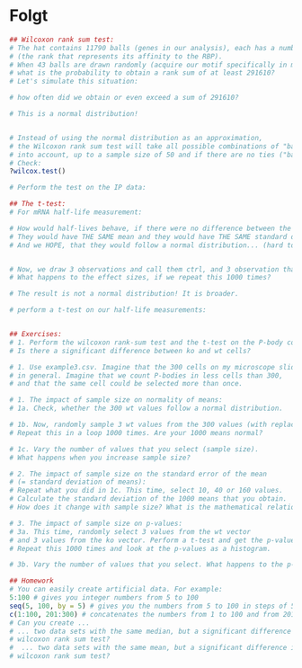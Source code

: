 
# Folgt {#day4}

```r
## Wilcoxon rank sum test: 
# The hat contains 11790 balls (genes in our analysis), each has a number 
# (the rank that represents its affinity to the RBP). 
# When 43 balls are drawn randomly (acquire our motif specifically in mouse genes), 
# what is the probability to obtain a rank sum of at least 291610?
# Let's simulate this situation:

# how often did we obtain or even exceed a sum of 291610?

# This is a normal distribution!


# Instead of using the normal distribution as an approximation,
# the Wilcoxon rank sum test will take all possible combinations of "balls" (= ranks)
# into account, up to a sample size of 50 and if there are no ties ("balls" with the same rank)
# Check:
?wilcox.test()

# Perform the test on the IP data:

## The t-test:
# For mRNA half-life measurement:

# How would half-lives behave, if there were no difference between the two conditions?
# They would have THE SAME mean and they would have THE SAME standard deviation.
# And we HOPE, that they would follow a normal distribution... (hard to say from n = 3):


# Now, we draw 3 observations and call them ctrl, and 3 observation that we call kd.
# What happens to the effect sizes, if we repeat this 1000 times?

# The result is not a normal distribution! It is broader. 

# perform a t-test on our half-life measurements:


## Exercises:
# 1. Perform the wilcoxon rank-sum test and the t-test on the P-body counts in example3.csv.
# Is there a significant difference between ko and wt cells?

# 1. Use example3.csv. Imagine that the 300 cells on my microscope slide are perfectly representative for this cell type 
# in general. Imagine that we count P-bodies in less cells than 300, 
# and that the same cell could be selected more than once. 

# 1. The impact of sample size on normality of means:
# 1a. Check, whether the 300 wt values follow a normal distribution.

# 1b. Now, randomly sample 3 wt values from the 300 values (with replacement) and calculate the mean.
# Repeat this in a loop 1000 times. Are your 1000 means normal?

# 1c. Vary the number of values that you select (sample size). 
# What happens when you increase sample size? 

# 2. The impact of sample size on the standard error of the mean
# (= standard deviation of means):
# Repeat what you did in 1c. This time, select 10, 40 or 160 values.
# Calculate the standard deviation of the 1000 means that you obtain.
# How does it change with sample size? What is the mathematical relationship to sample size?

# 3. The impact of sample size on p-values: 
# 3a. This time, randomly select 3 values from the wt vector 
# and 3 values from the ko vector. Perform a t-test and get the p-value.
# Repeat this 1000 times and look at the p-values as a histogram.

# 3b. Vary the number of values that you select. What happens to the p-values?

## Homework
# You can easily create artificial data. For example:
5:100 # gives you integer numbers from 5 to 100
seq(5, 100, by = 5) # gives you the numbers from 5 to 100 in steps of 5
c(1:100, 201:300) # concatenates the numbers from 1 to 100 and from 201 to 300
# Can you create ...
# ... two data sets with the same median, but a significant difference if you perform a
# wilcoxon rank sum test?
#  ... two data sets with the same mean, but a significant difference if you perform a
# wilcoxon rank sum test?


```

